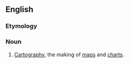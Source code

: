 ==English==

===Etymology===
{{compound|en|map|making}}

===Noun===
{{en-noun|-|s}}

# [[cartography|Cartography]], the making of [[map]]s and [[chart]]s.